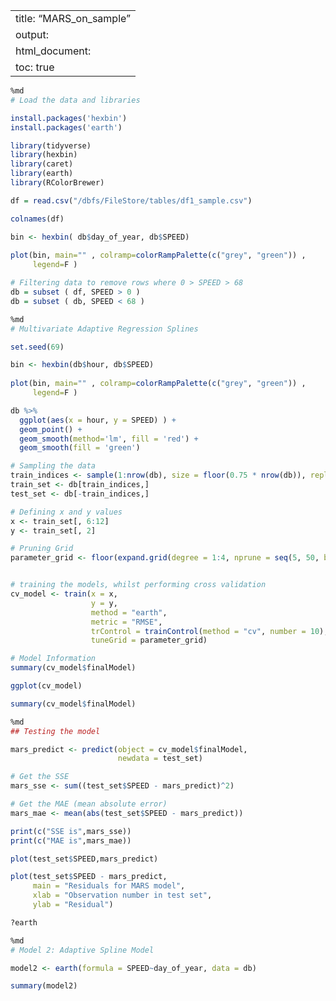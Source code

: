 
---
title: "MARS_on_sample"
output:
  html_document:
    toc: true
---


```r
%md
# Load the data and libraries
```


```r
install.packages('hexbin')
install.packages('earth')
```


```r
library(tidyverse)
library(hexbin)
library(caret)
library(earth)
library(RColorBrewer)
```


```r
df = read.csv("/dbfs/FileStore/tables/df1_sample.csv")
```


```r
colnames(df)
```


```r
bin <- hexbin( db$day_of_year, db$SPEED)
 
plot(bin, main="" , colramp=colorRampPalette(c("grey", "green")) ,
     legend=F )
```


```r
# Filtering data to remove rows where 0 > SPEED > 68
db = subset ( df, SPEED > 0 )
db = subset ( db, SPEED < 68 )
```


```r
%md
# Multivariate Adaptive Regression Splines
```


```r
set.seed(69)
```


```r
bin <- hexbin(db$hour, db$SPEED)
 
plot(bin, main="" , colramp=colorRampPalette(c("grey", "green")) ,
     legend=F )
```


```r
db %>%
  ggplot(aes(x = hour, y = SPEED) ) +
  geom_point() +
  geom_smooth(method='lm', fill = 'red') +
  geom_smooth(fill = 'green')
```


```r
# Sampling the data
train_indices <- sample(1:nrow(db), size = floor(0.75 * nrow(db)), replace = FALSE)
train_set <- db[train_indices,]
test_set <- db[-train_indices,]

# Defining x and y values
x <- train_set[, 6:12]
y <- train_set[, 2]

# Pruning Grid
parameter_grid <- floor(expand.grid(degree = 1:4, nprune = seq(5, 50, by = 5)))


# training the models, whilst performing cross validation
cv_model <- train(x = x,
                  y = y,
                  method = "earth",
                  metric = "RMSE",
                  trControl = trainControl(method = "cv", number = 10),
                  tuneGrid = parameter_grid)

# Model Information
summary(cv_model$finalModel)
```


```r
ggplot(cv_model)
```


```r
summary(cv_model$finalModel)
```


```r
%md
## Testing the model
```


```r
mars_predict <- predict(object = cv_model$finalModel, 
                        newdata = test_set)
```


```r
# Get the SSE 
mars_sse <- sum((test_set$SPEED - mars_predict)^2)

# Get the MAE (mean absolute error)
mars_mae <- mean(abs(test_set$SPEED - mars_predict))
```


```r
print(c("SSE is",mars_sse))
print(c("MAE is",mars_mae))
```


```r
plot(test_set$SPEED,mars_predict)
```


```r
plot(test_set$SPEED - mars_predict, 
     main = "Residuals for MARS model", 
     xlab = "Observation number in test set", 
     ylab = "Residual")
```


```r
?earth
```


```r
%md
# Model 2: Adaptive Spline Model
```


```r
model2 <- earth(formula = SPEED~day_of_year, data = db)
```


```r
summary(model2)
```

